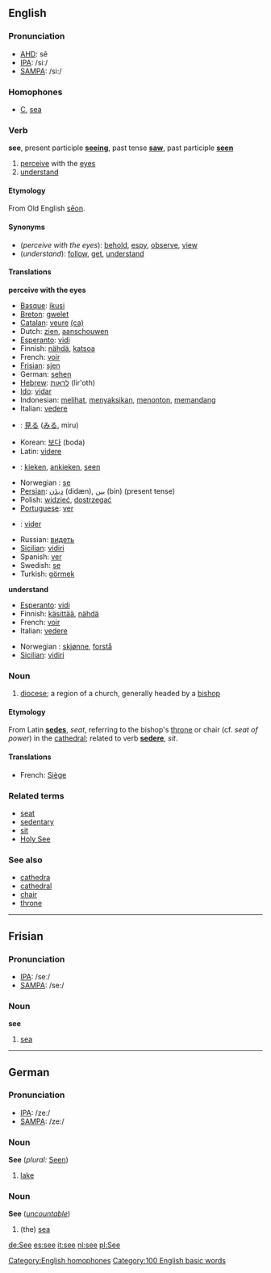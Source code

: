 ==English==

===Pronunciation===
*[[w:AHD|AHD]]: sē
*[[w:IPA|IPA]]: /siː/
*[[w:SAMPA|SAMPA]]: /si:/

===Homophones===
*[[C]], [[sea]]
[[Category:English homophones]]

===Verb===
'''see''', present participle '''[[seeing]]''', past tense '''[[saw]]''', past participle '''[[seen]]'''

# [[perceive]] with the [[eye]]s
# [[understand]]

====Etymology====
From Old English [[seon|sēon]].

====Synonyms====
*(''perceive with the eyes''): [[behold]], [[espy]], [[observe]], [[view]]
*(''understand''): [[follow]], [[get]], [[understand]]

====Translations====

'''perceive with the eyes'''
{{top}}
*[[w:Basque language|Basque]]: [[ikusi]]
*[[w:Breton language|Breton]]: [[gwelet]]
*[[w:Catalan language|Catalan]]: [[veure]] [[:ca:veure|(ca)]]
*Dutch: [[zien]], [[aanschouwen]]
*[[w:Esperanto|Esperanto]]: [[vidi]]
*Finnish: [[nähdä]], [[katsoa]]
*French: [[voir]]
*[[Frisian]]: [[sjen]]
*German: [[:de:sehen|sehen]]
*[[w:Hebrew language|Hebrew]]: [[לראות]] (lir'oth)
*[[w:Ido|Ido]]: [[vidar]]
*Indonesian: [[lihat|melihat]], [[saksi|menyaksikan]], [[tonton|menonton]], [[pandang|memandang]]
*Italian: [[vedere]]
{{mid}}
*{{jp}}: [[見る]] ([[みる]], miru)
*Korean: [[보다]] (boda)
*Latin: [[videre]]
*{{nds}}: [[kieken]], [[ankieken]], [[seen]]
*Norwegian<!--do not wikify-->: [[se]]
*[[Persian]]: [[ديدَن]] (didæn), [[بين]] (bin) (present tense)
*Polish: [[widzieć]], [[dostrzegać]]
*[[Portuguese]]: [[ver]]
*{{ra}}: [[vider]]
*Russian: [[видеть]]
*[[Sicilian]]: [[vidiri]]
*Spanish: [[ver]]
*Swedish: [[se]]
*Turkish: [[görmek]]
{{bottom}}

'''understand'''
{{top}}
*[[w:Esperanto|Esperanto]]: [[vidi]]
*Finnish: [[käsittää]], [[nähdä]]
*French: [[voir]]
*Italian: [[vedere]]
{{mid}}
*Norwegian<!--do not wikify-->: [[skjønne]], [[forstå]]
*[[Sicilian]]: [[vidiri]]
{{bottom}}

===Noun===
{{en-noun-reg}}

# [[diocese]]; a region of a church, generally headed by a [[bishop]]

====Etymology====
From Latin '''[[sedes]]''', ''seat'', referring to the bishop's [[throne]] or chair (cf. ''seat of power'') in the [[cathedral]]; related to verb '''[[sedere]]''', ''sit''.

====Translations====
*French: [[Siège]]

===Related terms===
*[[seat]]
*[[sedentary]]
*[[sit]]
*[[Holy See]]

===See also===
*[[cathedra]]
*[[cathedral]]
*[[chair]]
*[[throne]]


----



==Frisian==
===Pronunciation===
*[[IPA]]: /seː/
*[[SAMPA]]: /se:/

===Noun===
'''see'''

#[[sea]]

----
==German==
===Pronunciation===
*[[IPA]]: /zeː/
*[[SAMPA]]: /ze:/

===Noun===
'''See''' {{m}} (''plural:'' [[Seen]])

#[[lake]]

===Noun===
'''See''' {{f}} (''[[uncountable]]'')

#(the) [[sea]]

[[Category:100 English basic words]]

[[de:See]]
[[es:see]]
[[it:see]]
[[nl:see]]
[[pl:See]]